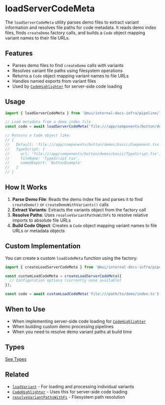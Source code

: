 # loadServerCodeMeta

The `loadServerCodeMeta` utility parses demo files to extract variant information and resolves file paths for code metadata. It reads demo index files, finds `createDemo` factory calls, and builds a `Code` object mapping variant names to their file URLs.

## Features

- Parses demo files to find `createDemo` calls with variants
- Resolves variant file paths using filesystem operations
- Returns a `Code` object mapping variant names to file URLs
- Handles named exports from variant files
- Used by [`CodeHighlighter`](../../components/code-highlighter/page.mdx) for server-side code loading

## Usage

```ts
import { loadServerCodeMeta } from '@mui/internal-docs-infra/pipeline/loadServerCodeMeta';

// Load metadata from a demo index file
const code = await loadServerCodeMeta('file:///app/components/button/demos/basic/index.ts');

// Returns a Code object like:
// {
//   Default: 'file:///app/components/button/demos/basic/Component.tsx',
//   TypeScript: {
//     url: 'file:///app/components/button/demos/basic/TypeScript.tsx',
//     fileName: 'TypeScript.tsx',
//     namedExport: 'ButtonExample'
//   }
// }
```

## How It Works

1. **Parse Demo File**: Reads the demo index file and parses it to find `createDemo()` or `createDemoWithVariants()` calls
2. **Extract Variants**: Extracts the variants object from the factory call
3. **Resolve Paths**: Uses `resolveVariantPathsWithFs` to resolve relative imports to absolute file URLs
4. **Build Code Object**: Creates a `Code` object mapping variant names to file URLs or metadata objects

## Custom Implementation

You can create a custom `loadCodeMeta` function using the factory:

```ts
import { createLoadServerCodeMeta } from '@mui/internal-docs-infra/pipeline/loadServerCodeMeta';

const customLoadCodeMeta = createLoadServerCodeMeta({
  // Configuration options (currently none available)
});

const code = await customLoadCodeMeta('file:///path/to/demo/index.ts');
```

## When to Use

- When implementing server-side code loading for [`CodeHighlighter`](../../components/code-highlighter/page.mdx)
- When building custom demo processing pipelines
- When you need to resolve demo variant paths at build time

## Types


<TypesLoadServerCodeMeta />

[See Types](./types.md#loadServerCodeMeta)

## Related

- [`loadVariant`](../load-variant/page.mdx) - For loading and processing individual variants
- [`CodeHighlighter`](../../components/code-highlighter/page.mdx) - Uses this for server-side code loading
- [`resolveVariantPathsWithFs`](../resolve-variant-paths/page.mdx) - Filesystem path resolution
